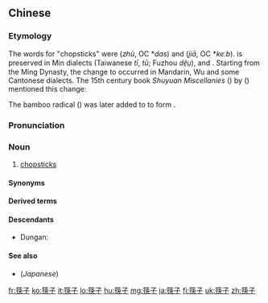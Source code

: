 ==Chinese==
{{zh-forms}}

===Etymology===
The {{etyl|och|-}} words for "chopsticks" were {{zh-l|箸*}} (''zhù'', OC *''das'') and {{zh-l|梜*}} (''jiā'', OC *''keːb''). {{zh-l|箸*}} is preserved in Min dialects (Taiwanese ''tī'', ''tū''; Fuzhou ''dê̤ṳ''), {{etyl|ko|-}} {{ko-l|젓가락}} and {{cog|vi|đũa}}. Starting from the Ming Dynasty, the change to {{lang|zh|筷子}} occurred in Mandarin, Wu and some Cantonese dialects. The 15th century book ''Shuyuan Miscellanies'' ({{w2|zh|s:菽園雜記/卷01|《菽園雜記》}}) by {{w|Lu Rong}} ({{w2|zh|陸容}}) mentioned this change:
:{{zh-x|^如 舟行{háng} 諱「住」……，以「箸」為{wéi}「快兒{r}」|As the mariners feared {{zh-l|住*|to stay}} […], they called {{zh-l|箸*|chopsticks}} {{zh-l|快兒*}} (''lit.'' "quick").|CL}}

The bamboo radical ({{zh-l|竹*}}) was later added to {{zh-l|快*}} to form {{zh-l|筷*}}.

===Pronunciation===
{{zh-pron
|m=kuàizi
|c=faai3 zi2
|c-t=fai1 du2
|g=kuai3 zi
|j=kuai3 zeh
|w=1khue tsr,1khua tsr
|x=kuai4 zr
|ma=y
|cat=n
}}

===Noun===
{{zh-noun}}

# [[chopstick]]s {{zh-mw|雙|對|m:根|m:把|m:副}}
#: {{zh-x|用 筷子{zi} 吃飯|to eat with '''chopsticks'''}}
#: {{zh-x|一次性 筷子{zi}|disposable '''chopsticks'''}}

====Synonyms====
{{zh-dial}}

====Derived terms====
{{zh-der|筷子架|火筷子}}

====Descendants====
* Dungan: {{l|dng|куэзы}}

====See also====
* (''Japanese'') {{ja-r|箸|はし}}

{{zh-cat|Elementary|Cutlery}}

[[fr:筷子]]
[[ko:筷子]]
[[it:筷子]]
[[lo:筷子]]
[[hu:筷子]]
[[mg:筷子]]
[[ja:筷子]]
[[fi:筷子]]
[[uk:筷子]]
[[zh:筷子]]